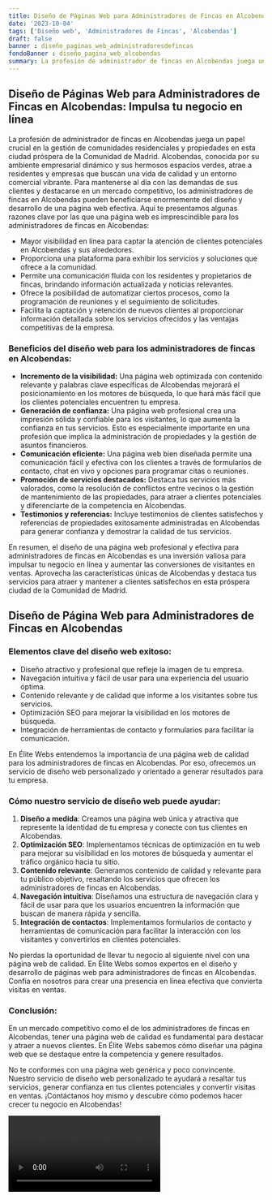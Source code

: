 ```yaml
---
title: Diseño de Páginas Web para Administradores de Fincas en Alcobendas
date: '2023-10-04'
tags: ['Diseño web', 'Administradores de Fincas', 'Alcobendas']
draft: false
banner : diseño_paginas_web_administradoresdefincas
fondoBanner : diseño_pagina_web_alcobendas
summary: La profesión de administrador de fincas en Alcobendas juega un papel crucial en la gestión de comunidades residenciales y propiedades en esta ciudad próspera de la Comunidad de Madrid. Alcobendas, conocida por su ambiente empresarial dinámico y sus hermosos espacios verdes, atrae a residentes y empresas que buscan una vida de calidad y un entorno comercial vibrante. Para mantenerse al día con las demandas de sus clientes y destacarse en un mercado competitivo, los administradores de fincas en Alcobendas pueden beneficiarse enormemente del diseño y desarrollo de una página web efectiva. Aquí te presentamos algunas razones clave por las que una página web es imprescindible para los administradores de fincas en Alcobendas
---
```


## Diseño de Páginas Web para Administradores de Fincas en Alcobendas: Impulsa tu negocio en línea

La profesión de administrador de fincas en Alcobendas juega un papel crucial en la gestión de comunidades residenciales y propiedades en esta ciudad próspera de la Comunidad de Madrid. Alcobendas, conocida por su ambiente empresarial dinámico y sus hermosos espacios verdes, atrae a residentes y empresas que buscan una vida de calidad y un entorno comercial vibrante. Para mantenerse al día con las demandas de sus clientes y destacarse en un mercado competitivo, los administradores de fincas en Alcobendas pueden beneficiarse enormemente del diseño y desarrollo de una página web efectiva. Aquí te presentamos algunas razones clave por las que una página web es imprescindible para los administradores de fincas en Alcobendas:

- Mayor visibilidad en línea para captar la atención de clientes potenciales en Alcobendas y sus alrededores.
- Proporciona una plataforma para exhibir los servicios y soluciones que ofrece a la comunidad.
- Permite una comunicación fluida con los residentes y propietarios de fincas, brindando información actualizada y noticias relevantes.
- Ofrece la posibilidad de automatizar ciertos procesos, como la programación de reuniones y el seguimiento de solicitudes.
- Facilita la captación y retención de nuevos clientes al proporcionar información detallada sobre los servicios ofrecidos y las ventajas competitivas de la empresa.

### Beneficios del diseño web para los administradores de fincas en Alcobendas:

- **Incremento de la visibilidad:** Una página web optimizada con contenido relevante y palabras clave específicas de Alcobendas mejorará el posicionamiento en los motores de búsqueda, lo que hará más fácil que los clientes potenciales encuentren tu empresa.
- **Generación de confianza:** Una página web profesional crea una impresión sólida y confiable para los visitantes, lo que aumenta la confianza en tus servicios. Esto es especialmente importante en una profesión que implica la administración de propiedades y la gestión de asuntos financieros.
- **Comunicación eficiente:** Una página web bien diseñada permite una comunicación fácil y efectiva con los clientes a través de formularios de contacto, chat en vivo y opciones para programar citas o reuniones.
- **Promoción de servicios destacados:** Destaca tus servicios más valorados, como la resolución de conflictos entre vecinos o la gestión de mantenimiento de las propiedades, para atraer a clientes potenciales y diferenciarte de la competencia en Alcobendas.
- **Testimonios y referencias:** Incluye testimonios de clientes satisfechos y referencias de propiedades exitosamente administradas en Alcobendas para generar confianza y demostrar la calidad de tus servicios.

En resumen, el diseño de una página web profesional y efectiva para administradores de fincas en Alcobendas es una inversión valiosa para impulsar tu negocio en línea y aumentar las conversiones de visitantes en ventas. Aprovecha las características únicas de Alcobendas y destaca tus servicios para atraer y mantener a clientes satisfechos en esta próspera ciudad de la Comunidad de Madrid.

<GifSeo />

<Cta />

## Diseño de Página Web para Administradores de Fincas en Alcobendas

### Elementos clave del diseño web exitoso:

- Diseño atractivo y profesional que refleje la imagen de tu empresa.
- Navegación intuitiva y fácil de usar para una experiencia del usuario óptima.
- Contenido relevante y de calidad que informe a los visitantes sobre tus servicios.
- Optimización SEO para mejorar la visibilidad en los motores de búsqueda.
- Integración de herramientas de contacto y formularios para facilitar la comunicación.

En Élite Webs entendemos la importancia de una página web de calidad para los administradores de fincas en Alcobendas. Por eso, ofrecemos un servicio de diseño web personalizado y orientado a generar resultados para tu empresa.

### Cómo nuestro servicio de diseño web puede ayudar:

1. **Diseño a medida**: Creamos una página web única y atractiva que represente la identidad de tu empresa y conecte con tus clientes en Alcobendas. 
2. **Optimización SEO**: Implementamos técnicas de optimización en tu web para mejorar su visibilidad en los motores de búsqueda y aumentar el tráfico orgánico hacia tu sitio.
3. **Contenido relevante**: Generamos contenido de calidad y relevante para tu público objetivo, resaltando los servicios que ofrecen los administradores de fincas en Alcobendas.
4. **Navegación intuitiva**: Diseñamos una estructura de navegación clara y fácil de usar para que los usuarios encuentren la información que buscan de manera rápida y sencilla.
5. **Integración de contactos**: Implementamos formularios de contacto y herramientas de comunicación para facilitar la interacción con los visitantes y convertirlos en clientes potenciales.

No pierdas la oportunidad de llevar tu negocio al siguiente nivel con una página web de calidad. En Élite Webs somos expertos en el diseño y desarrollo de páginas web para administradores de fincas en Alcobendas. Confía en nosotros para crear una presencia en línea efectiva que convierta visitas en ventas.

### Conclusión:

En un mercado competitivo como el de los administradores de fincas en Alcobendas, tener una página web de calidad es fundamental para destacar y atraer a nuevos clientes. En Élite Webs sabemos cómo diseñar una página web que se destaque entre la competencia y genere resultados.

No te conformes con una página web genérica y poco convincente. Nuestro servicio de diseño web personalizado te ayudará a resaltar tus servicios, generar confianza en tus clientes potenciales y convertir visitas en ventas. ¡Contáctanos hoy mismo y descubre cómo podemos hacer crecer tu negocio en Alcobendas!

<Video />

<CtaBot job='Administradores de Fincas' city='Alcobendas'/>

<Gmaps query='Alcobendas+españa+maps' />